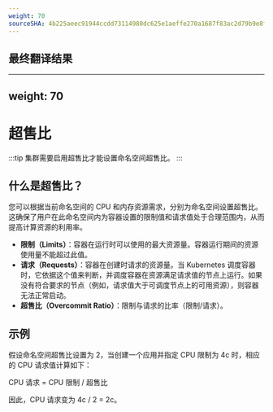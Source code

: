```yaml
---
weight: 70
sourceSHA: 4b225aeec91944ccdd73114980dc625e1aeffe270a1687f83ac2d79b9e8ff2ed
---
```


## 最终翻译结果

---
weight: 70
---

# 超售比

:::tip
集群需要启用超售比才能设置命名空间超售比。
:::

## 什么是超售比？

您可以根据当前命名空间的 CPU 和内存资源需求，分别为命名空间设置超售比。这确保了用户在此命名空间内为容器设置的限制值和请求值处于合理范围内，从而提高计算资源的利用率。

- **限制（Limits）**：容器在运行时可以使用的最大资源量。容器运行期间的资源使用量不能超过此值。
- **请求（Requests）**：容器在创建时请求的资源量。当 Kubernetes 调度容器时，它依据这个值来判断，并调度容器在资源满足请求值的节点上运行。如果没有符合要求的节点（例如，请求值大于可调度节点上的可用资源），则容器无法正常启动。
- **超售比（Overcommit Ratio）**：限制与请求的比率（限制/请求）。

## 示例

假设命名空间超售比设置为 2，当创建一个应用并指定 CPU 限制为 4c 时，相应的 CPU 请求值计算如下：

CPU 请求 = CPU 限制 / 超售比

因此，CPU 请求变为 4c / 2 = 2c。
